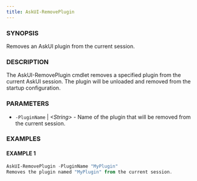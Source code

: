 ```yaml
---
title: AskUI-RemovePlugin
---
```



### SYNOPSIS

Removes an AskUI plugin from the current session.

### DESCRIPTION

The AskUI-RemovePlugin cmdlet removes a specified plugin from the current AskUI session.
The plugin will be unloaded and removed from the startup configuration.

### PARAMETERS

- `-PluginName` | _&lt;String&gt;_ - Name of the plugin that will be removed from the current session.

### EXAMPLES

#### EXAMPLE 1

```powershell
AskUI-RemovePlugin -PluginName "MyPlugin"
Removes the plugin named "MyPlugin" from the current session.
```

